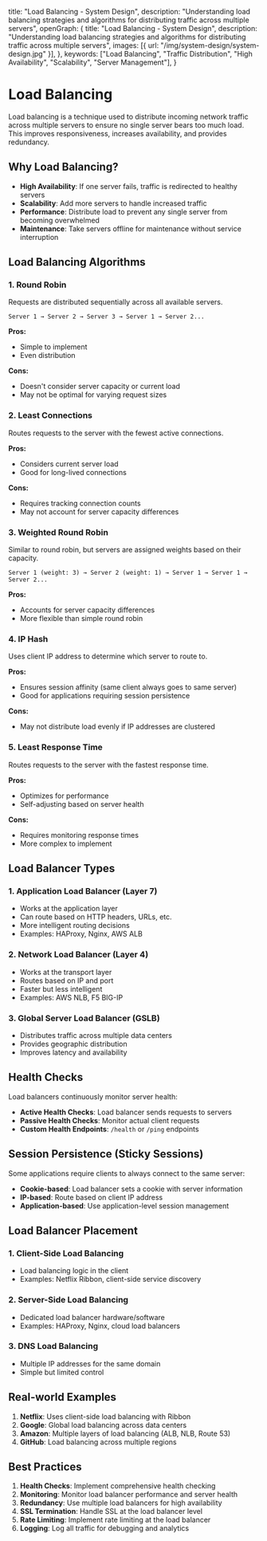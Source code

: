   title: "Load Balancing - System Design",
  description: "Understanding load balancing strategies and algorithms for distributing traffic across multiple servers",
  openGraph: {
    title: "Load Balancing - System Design",
    description: "Understanding load balancing strategies and algorithms for distributing traffic across multiple servers",
    images: [{ url: "/img/system-design/system-design.jpg" }],
  },
  keywords: ["Load Balancing", "Traffic Distribution", "High Availability", "Scalability", "Server Management"],
}

# Load Balancing

Load balancing is a technique used to distribute incoming network traffic across multiple servers to ensure no single server bears too much load. This improves responsiveness, increases availability, and provides redundancy.

## Why Load Balancing?

- **High Availability**: If one server fails, traffic is redirected to healthy servers
- **Scalability**: Add more servers to handle increased traffic
- **Performance**: Distribute load to prevent any single server from becoming overwhelmed
- **Maintenance**: Take servers offline for maintenance without service interruption

## Load Balancing Algorithms

### 1. Round Robin
Requests are distributed sequentially across all available servers.

```
Server 1 → Server 2 → Server 3 → Server 1 → Server 2...
```

**Pros:**
- Simple to implement
- Even distribution

**Cons:**
- Doesn't consider server capacity or current load
- May not be optimal for varying request sizes

### 2. Least Connections
Routes requests to the server with the fewest active connections.

**Pros:**
- Considers current server load
- Good for long-lived connections

**Cons:**
- Requires tracking connection counts
- May not account for server capacity differences

### 3. Weighted Round Robin
Similar to round robin, but servers are assigned weights based on their capacity.

```
Server 1 (weight: 3) → Server 2 (weight: 1) → Server 1 → Server 1 → Server 2...
```

**Pros:**
- Accounts for server capacity differences
- More flexible than simple round robin

### 4. IP Hash
Uses client IP address to determine which server to route to.

**Pros:**
- Ensures session affinity (same client always goes to same server)
- Good for applications requiring session persistence

**Cons:**
- May not distribute load evenly if IP addresses are clustered

### 5. Least Response Time
Routes requests to the server with the fastest response time.

**Pros:**
- Optimizes for performance
- Self-adjusting based on server health

**Cons:**
- Requires monitoring response times
- More complex to implement

## Load Balancer Types

### 1. Application Load Balancer (Layer 7)
- Works at the application layer
- Can route based on HTTP headers, URLs, etc.
- More intelligent routing decisions
- Examples: HAProxy, Nginx, AWS ALB

### 2. Network Load Balancer (Layer 4)
- Works at the transport layer
- Routes based on IP and port
- Faster but less intelligent
- Examples: AWS NLB, F5 BIG-IP

### 3. Global Server Load Balancer (GSLB)
- Distributes traffic across multiple data centers
- Provides geographic distribution
- Improves latency and availability

## Health Checks

Load balancers continuously monitor server health:

- **Active Health Checks**: Load balancer sends requests to servers
- **Passive Health Checks**: Monitor actual client requests
- **Custom Health Endpoints**: `/health` or `/ping` endpoints

## Session Persistence (Sticky Sessions)

Some applications require clients to always connect to the same server:

- **Cookie-based**: Load balancer sets a cookie with server information
- **IP-based**: Route based on client IP address
- **Application-based**: Use application-level session management

## Load Balancer Placement

### 1. Client-Side Load Balancing
- Load balancing logic in the client
- Examples: Netflix Ribbon, client-side service discovery

### 2. Server-Side Load Balancing
- Dedicated load balancer hardware/software
- Examples: HAProxy, Nginx, cloud load balancers

### 3. DNS Load Balancing
- Multiple IP addresses for the same domain
- Simple but limited control

## Real-world Examples

1. **Netflix**: Uses client-side load balancing with Ribbon
2. **Google**: Global load balancing across data centers
3. **Amazon**: Multiple layers of load balancing (ALB, NLB, Route 53)
4. **GitHub**: Load balancing across multiple regions

## Best Practices

1. **Health Checks**: Implement comprehensive health checking
2. **Monitoring**: Monitor load balancer performance and server health
3. **Redundancy**: Use multiple load balancers for high availability
4. **SSL Termination**: Handle SSL at the load balancer level
5. **Rate Limiting**: Implement rate limiting at the load balancer
6. **Logging**: Log all traffic for debugging and analytics
